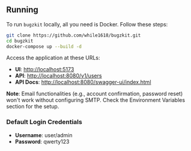 ## Running

To run `bugzkit` locally, all you need is Docker. Follow these steps:

```bash
git clone https://github.com/while1618/bugzkit.git
cd bugzkit
docker-compose up --build -d
```

Access the application at these URLs:

- **UI**: [http://localhost:5173](http://localhost:5173)
- **API**: [http://localhost:8080/v1/users](http://localhost:8080/v1/users)
- **API Docs**: [http://localhost:8080/swagger-ui/index.html](http://localhost:8080/swagger-ui/index.html)

**Note**: Email functionalities (e.g., account confirmation, password reset) won't work without configuring SMTP. Check the Environment Variables section for the setup.

### Default Login Credentials

- **Username**: user/admin
- **Password**: qwerty123
